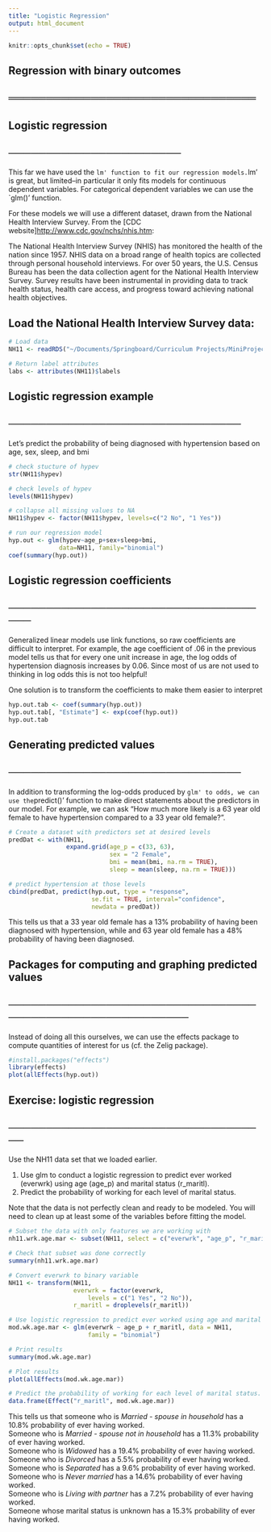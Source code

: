 ```yaml
---
title: "Logistic Regression"
output: html_document
---
```


```r
knitr::opts_chunk$set(echo = TRUE)
```

## Regression with binary outcomes
## ═════════════════════════════════

## Logistic regression
## ───────────────────────

This far we have used the `lm' function to fit our regression models. `lm' is great, but limited–in particular it only fits models for continuous dependent variables. For categorical dependent variables we can use the `glm()' function.  

For these models we will use a different dataset, drawn from the National Health Interview Survey. From the [CDC website]<http://www.cdc.gov/nchs/nhis.htm>:  

The National Health Interview Survey (NHIS) has monitored the health of the nation since 1957. NHIS data on a broad range of health topics are collected through personal household interviews. For over 50 years, the U.S. Census Bureau has been the data collection agent for the National Health Interview Survey. Survey results have been instrumental in providing data to track health status, health care access, and progress toward achieving national health objectives.  

##   Load the National Health Interview Survey data:
```r
# Load data
NH11 <- readRDS("~/Documents/Springboard/Curriculum Projects/MiniProject_LogisticRegression/dataSets/NatHealth2011.rds")

# Return label attributes
labs <- attributes(NH11)$labels
```

## Logistic regression example
## ───────────────────────────────

Let's predict the probability of being diagnosed with hypertension based on age, sex, sleep, and bmi  

```r
# check stucture of hypev
str(NH11$hypev) 

# check levels of hypev
levels(NH11$hypev)

# collapse all missing values to NA
NH11$hypev <- factor(NH11$hypev, levels=c("2 No", "1 Yes"))

# run our regression model
hyp.out <- glm(hypev~age_p+sex+sleep+bmi,
              data=NH11, family="binomial")
coef(summary(hyp.out))
```

## Logistic regression coefficients
## ────────────────────────────────────

Generalized linear models use link functions, so raw coefficients are difficult to interpret. For example, the age coefficient of .06 in the previous model tells us that for every one unit increase in age, the log odds of hypertension diagnosis increases by 0.06. Since most of us are not used to thinking in log odds this is not too helpful!  

One solution is to transform the coefficients to make them easier to interpret  
```r
hyp.out.tab <- coef(summary(hyp.out))
hyp.out.tab[, "Estimate"] <- exp(coef(hyp.out))
hyp.out.tab
```

## Generating predicted values
## ───────────────────────────────

In addition to transforming the log-odds produced by `glm' to odds, we can use the `predict()' function to make direct statements about the predictors in our model. For example, we can ask "How much more likely is a 63 year old female to have hypertension compared to a 33 year old female?".  

```r
# Create a dataset with predictors set at desired levels
predDat <- with(NH11,
                expand.grid(age_p = c(33, 63),
                            sex = "2 Female",
                            bmi = mean(bmi, na.rm = TRUE),
                            sleep = mean(sleep, na.rm = TRUE)))

# predict hypertension at those levels
cbind(predDat, predict(hyp.out, type = "response",
                       se.fit = TRUE, interval="confidence",
                       newdata = predDat))
```

This tells us that a 33 year old female has a 13% probability of having been diagnosed with hypertension, while and 63 year old female has a 48% probability of having been diagnosed.  

## Packages for  computing and graphing predicted values
## ─────────────────────────────────────────────────────────

Instead of doing all this ourselves, we can use the effects package to compute quantities of interest for us (cf. the Zelig package).
```r
#install.packages("effects")
library(effects)
plot(allEffects(hyp.out))
```

## Exercise: logistic regression
## ───────────────────────────────────

Use the NH11 data set that we loaded earlier.  

1. Use glm to conduct a logistic regression to predict ever worked (everwrk) using age (age_p) and marital status (r_maritl).  
2. Predict the probability of working for each level of marital status.  

Note that the data is not perfectly clean and ready to be modeled. You will need to clean up at least some of the variables before fitting the model.  

```r
# Subset the data with only features we are working with
nh11.wrk.age.mar <- subset(NH11, select = c("everwrk", "age_p", "r_maritl"))

# Check that subset was done correctly
summary(nh11.wrk.age.mar)

# Convert everwrk to binary variable
NH11 <- transform(NH11,
                  everwrk = factor(everwrk,
                      levels = c("1 Yes", "2 No")),
                  r_maritl = droplevels(r_maritl))

# Use logistic regression to predict ever worked using age and marital status
mod.wk.age.mar <- glm(everwrk ~ age_p + r_maritl, data = NH11,
                      family = "binomial")

# Print results
summary(mod.wk.age.mar)

# Plot results
plot(allEffects(mod.wk.age.mar))

# Predict the probability of working for each level of marital status.
data.frame(Effect("r_maritl", mod.wk.age.mar))

```

This tells us that someone who is *Married - spouse in household* has a 10.8% probability of ever having worked.  
Someone who is *Married - spouse not in household* has a 11.3% probability of ever having worked.  
Someone who is *Widowed* has a 19.4% probability of ever having worked.  
Someone who is *Divorced* has a 5.5% probability of ever having worked.  
Someone who is *Separated* has a 9.6% probability of ever having worked.  
Someone who is *Never married* has a 14.6% probability of ever having worked.  
Someone who is *Living with partner* has a 7.2% probability of ever having worked.  
Someone whose marital status is unknown has a 15.3% probability of ever having worked.  